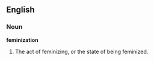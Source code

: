 ==English==

===Noun===

'''feminization'''

#The act of feminizing, or the state of being feminized.